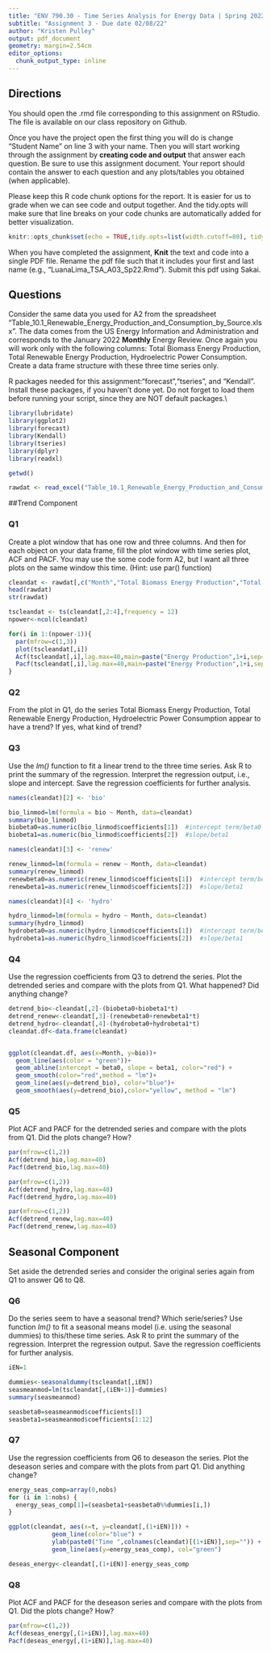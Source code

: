 ```yaml
---
title: "ENV 790.30 - Time Series Analysis for Energy Data | Spring 2022"
subtitle: "Assignment 3 - Due date 02/08/22"
author: "Kristen Pulley"
output: pdf_document
geometry: margin=2.54cm
editor_options: 
  chunk_output_type: inline
---
```

  
## Directions
  
You should open the .rmd file corresponding to this assignment on RStudio. The file is available on our class repository on Github. 

Once you have the project open the first thing you will do is change "Student Name" on line 3 with your name. 
Then you will start working through the assignment by  **creating code and output** that answer each question. Be sure to use this assignment document. Your report should contain the answer to each question and any plots/tables you obtained (when applicable).

Please keep this R code chunk options for the report. It is easier for us to grade when we can see code and output together. And the tidy.opts will make sure that line breaks on your code chunks are automatically added for better visualization. 

```r
knitr::opts_chunk$set(echo = TRUE,tidy.opts=list(width.cutoff=80), tidy=FALSE) 
```

When you have completed the assignment, **Knit** the text and code into a single PDF file. Rename the pdf file such that it includes your first and last name (e.g., "LuanaLima_TSA_A03_Sp22.Rmd"). Submit this pdf using Sakai. 

## Questions 

Consider the same data you used for A2 from the spreadsheet "Table_10.1_Renewable_Energy_Production_and_Consumption_by_Source.xlsx". The data comes from the US Energy Information and Administration and corresponds to the January 2022 **Monthly** Energy Review. Once again you will work only with the following columns: Total Biomass Energy Production, Total Renewable Energy Production, Hydroelectric Power Consumption. Create a data frame structure with these three time series only. 

R packages needed for this assignment:"forecast","tseries", and "Kendall". Install these packages, if you haven't done yet. Do not forget to load them before running your script, since they are NOT default packages.\\

```r
library(lubridate)
library(ggplot2)
library(forecast)
library(Kendall)
library(tseries)
library(dplyr)
library(readxl)
```

```r
getwd()

rawdat <- read_excel("Table_10.1_Renewable_Energy_Production_and_Consumption_by_Source.xlsx")

```
##Trend Component

### Q1
Create a plot window that has one row and three columns. And then for each object on your data frame, fill the plot window with time series plot, ACF and PACF. You may use the some code form A2, but I want all three plots on the same window this time. (Hint: use par() function)

```r
cleandat <- rawdat[,c("Month","Total Biomass Energy Production","Total Renewable Energy Production","Hydroelectric Power Consumption")]
head(rawdat)
str(rawdat)

tscleandat <- ts(cleandat[,2:4],frequency = 12)
npower<-ncol(cleandat)

for(i in 1:(npower-1)){
  par(mfrow=c(1,3)) 
  plot(tscleandat[,i])
  Acf(tscleandat[,i],lag.max=40,main=paste("Energy Production",1+i,sep="")) 
  Pacf(tscleandat[,i],lag.max=40,main=paste("Energy Production",1+i,sep=""))
}
```


### Q2
From the plot in Q1, do the series Total Biomass Energy Production, Total Renewable Energy Production, Hydroelectric Power Consumption appear to have a trend? If yes, what kind of trend?

### Q3
Use the *lm()* function to fit a linear trend to the three time series. Ask R to print the summary of the regression. Interpret the regression output, i.e., slope and intercept. Save the regression coefficients for further analysis.

```r
names(cleandat)[2] <- 'bio'

bio_linmod=lm(formula = bio ~ Month, data=cleandat)  
summary(bio_linmod)
biobeta0=as.numeric(bio_linmod$coefficients[1])  #intercept term/beta0
biobeta1=as.numeric(bio_linmod$coefficients[2])  #slope/beta1

names(cleandat)[3] <- 'renew'

renew_linmod=lm(formula = renew ~ Month, data=cleandat)  
summary(renew_linmod)
renewbeta0=as.numeric(renew_linmod$coefficients[1])  #intercept term/beta0
renewbeta1=as.numeric(renew_linmod$coefficients[2])  #slope/beta1

names(cleandat)[4] <- 'hydro'

hydro_linmod=lm(formula = hydro ~ Month, data=cleandat)  
summary(hydro_linmod)
hydrobeta0=as.numeric(hydro_linmod$coefficients[1])  #intercept term/beta0
hydrobeta1=as.numeric(hydro_linmod$coefficients[2])  #slope/beta1
```
 
### Q4
Use the regression coefficients from Q3 to detrend the series. Plot the detrended series and compare with the plots from Q1. What happened? Did anything change?

```r
detrend_bio<-cleandat[,2]-(biobeta0+biobeta1*t)
detrend_renew<-cleandat[,3]-(renewbeta0+renewbeta1*t)
detrend_hydro<-cleandat[,4]-(hydrobeta0+hydrobeta1*t)
cleandat.df<-data.frame(cleandat)


ggplot(cleandat.df, aes(x=Month, y=bio))+
  geom_line(aes(color = "green"))+
  geom_abline(intercept = beta0, slope = beta1, color="red") +
  geom_smooth(color="red",method = "lm")+
  geom_line(aes(y=detrend_bio), color="blue")+
  geom_smooth(aes(y=detrend_bio),color="yellow", method = "lm")

```

### Q5
Plot ACF and PACF for the detrended series and compare with the plots from Q1. Did the plots change? How?

```r
par(mfrow=c(1,2))
Acf(detrend_bio,lag.max=40) 
Pacf(detrend_bio,lag.max=40)

par(mfrow=c(1,2))
Acf(detrend_hydro,lag.max=40) 
Pacf(detrend_hydro,lag.max=40)

par(mfrow=c(1,2))
Acf(detrend_renew,lag.max=40) 
Pacf(detrend_renew,lag.max=40)
```

## Seasonal Component

Set aside the detrended series and consider the original series again from Q1 to answer Q6 to Q8.

### Q6
Do the series seem to have a seasonal trend? Which serie/series? Use function *lm()* to fit a seasonal means model (i.e. using the seasonal dummies) to this/these time series. Ask R to print the summary of the regression. Interpret the regression output. Save the regression coefficients for further analysis.

```r
iEN=1

dummies<-seasonaldummy(tscleandat[,iEN])
seasmeanmod=lm(tscleandat[,(iEN+1)]~dummies)
summary(seasmeanmod)

seasbeta0=seasmeanmod$coefficients[1]
seasbeta1=seasmeanmod$coefficients[1:12]
```


### Q7
Use the regression coefficients from Q6 to deseason the series. Plot the deseason series and compare with the plots from part Q1. Did anything change?

```r

energy_seas_comp=array(0,nobs)
for (i in 1:nobs) {
  energy_seas_comp[1]=(seasbeta1+seasbeta0%%dummies[i,])
}

ggplot(cleandat, aes(x=t, y=cleandat[,(1+iEN)])) +
            geom_line(color="blue") +
            ylab(paste0("Time ",colnames(cleandat)[(1+iEN)],sep="")) +
            geom_line(aes(y=energy_seas_comp), col="green")

deseas_energy<-cleandat[,(1+iEN)]-energy_seas_comp

```

### Q8
Plot ACF and PACF for the deseason series and compare with the plots from Q1. Did the plots change? How?

```r
par(mfrow=c(1,2))
Acf(deseas_energy[,(1+iEN)],lag.max=40) 
Pacf(deseas_energy[,(1+iEN)],lag.max=40)
```
